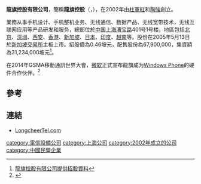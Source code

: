 '''龍旗控股有限公司'''，簡稱'''龍旗控股'''（'''{{lang-en|Longcheer Holdings Limited}}'''，{{sgx|L28}}），在2002年由[[杜軍紅|杜軍紅]]和[[陶強|陶強]]創立。

業務从事手机设计、手机整机业务、无线通信、数据产品、无线宽带技术，无线互联网应用等产品研发和服务，總部位於[[中国|中国]][[上海|上海]][[漕宝路|漕宝路]]401号1号楼。地區包括[[北京|北京]]、[[深圳|深圳]]、[[西安|西安]]、[[香港|香港]]、[[新加坡|新加坡]]、[[日本|日本]]、[[印度|印度]]、[[越南|越南]]等。股份在2005年5月13日於[[新加坡交易所|新加坡交易所]]主板上市。招股價為0.46坡元，配售股份為67,900,000，集資額為31,234,000坡元<ref>[http://info.sgx.com/webipo.nsf/IPOAttachmentsName/LONGCHEER%20HOLDINGS%20LIMITED/$File/longcheer(3%20May).pdf 龍旗控股有限公司提供招股資料]{{dead link|date=2018年5月 |bot=InternetArchiveBot |fix-attempted=yes }}</ref>。

在2014年GSMA移動通訊世界大會，[[微软|微软]]正式宣布龍旗成为[[Windows_Phone|Windows Phone]]的硬件合作伙伴。<ref>{{cite web|url=http://gsminsider.com/2014/02/longcheer-windows-phone-news/|title=Microsoft Announces China Based Longcheer As New Windows Phone Hardware Partner - GSMinsider.com|deadurl=yes|archiveurl=https://web.archive.org/web/20140223191045/http://gsminsider.com/2014/02/longcheer-windows-phone-news/|archivedate=2014-02-23}}</ref>

==參考==
{{reflist}}

==連結==
*[https://web.archive.org/web/20160520121500/http://www.longcheertel.com/ LongcheerTel.com]

[[category:電信設備公司|category:電信設備公司]]
[[category:上海公司|category:上海公司]]
[[category:2002年成立的公司|category:2002年成立的公司]]
[[category:中國民營企業|category:中國民營企業]]
